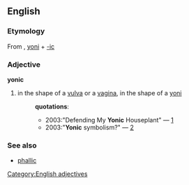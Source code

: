 ==English==
=== Etymology ===
From {{Skr.}}, [[yoni]] + [[-ic]]
=== Adjective ===
[[Category:English adjectives]]
'''yonic'''
# in the shape of a [[vulva]] or a [[vagina]], in the shape of a [[yoni]]
#:'''quotations''':
#:*2003:"Defending My '''Yonic''' Houseplant" &mdash; [http://pj.doland.org/archives/004835.php]
#:*2003:"'''Yonic''' symbolism?" &mdash; [http://www.skepticfiles.org/conspire/sublim.htm]
=== See also ===
* [[phallic]]
